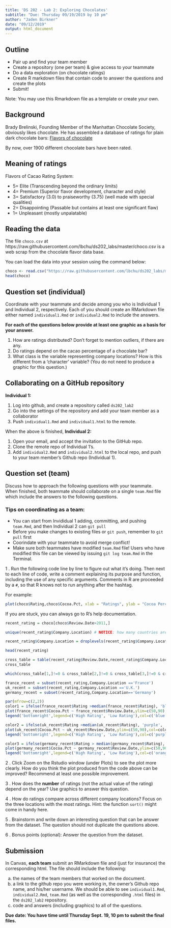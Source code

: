```yaml
---
title: 'DS 202 - Lab 2: Exploring Chocolates'
subtitle: "Due: Thursday 09/19/2019 by 10 pm"
author: "Jaden Birkner"
date: "09/12/2019"
output: html_document
---
```



## Outline
  
- Pair up and find your team member
- Create a repository (one per team) & give access to your teammate
- Do a data exploration (on chocolate ratings)
- Create R markdown files that contain code to answer the questions and create the plots
- Submit!

Note: You may use this Rmarkdown file as a template or create your own. 

## Background
  
  Brady Brelinski, Founding Member of the Manhattan Chocolate Society, obviously likes chocolate. He has assembled a database of ratings for plain dark chocolate bars: [Flavors of chocolate](http://flavorsofcacao.com/chocolate_database.html)

By now, over 1900 different chocolate bars have been rated. 

## Meaning of ratings

Flavors of Cacao Rating System:
  
- 5= Elite (Transcending beyond the ordinary limits)
- 4= Premium (Superior flavor development, character and style)
- 3= Satisfactory (3.0) to praiseworthy (3.75) (well made with special qualities)
- 2= Disappointing (Passable but contains at least one significant flaw)
- 1= Unpleasant (mostly unpalatable)

## Reading the data

The file `choco.csv` at https://raw.githubusercontent.com/lbchu/ds202_labs/master/choco.csv is a web scrap from the chocolate flavor data base.

You can load the data into your session using the command below:
  
```r
choco <- read.csv("https://raw.githubusercontent.com/lbchu/ds202_labs/master/choco.csv")
head(choco)
```


## Question set (individual)

Coordinate with your teammate and decide among you who is Individual 1 and Individual 2, respectively. Each of you should create an RMarkdown file either named `individual1.Rmd` or `individual2.Rmd` to include the answers.

**For each of the questions below provide at least one graphic as a basis for your answer.**

1. How are ratings distributed? Don't forget to mention outliers, if there are any.
2. Do ratings depend on the cacao percentage of a chocolate bar? 
3. What class is the variable representing company locations? How is this different from a 'character' variable? (You do not need to produce a graphic for this question.)

## Collaborating on a GitHub repository

**Individual 1:** 

1. Log into github, and create a repository called `ds202_lab2`
2. Go into the settings of the repository and add your team member as a collaborator
3. Push `individual1.Rmd` and `individual1.html` to the remote.

When the above is finished, **Individual 2:**

1. Open your email, and accept the invitation to the GitHub repo.
2. Clone the remote repo of Individual 1's.
3. Add `individual2.Rmd` and `individual2.html` to the local repo, and push to your team member's Github repo (Individual 1).

## Question set (team)

Discuss how to approach the following questions with your teammate. When finished, both teammate should collaborate on a single `team.Rmd` file which include the answers to the following questions. 

### Tips on coordinating as a team: 
- You can start from Invididual 1 adding, committing, and pushing `team.Rmd`, and then Individual 2 can `git pull`
- Before you make changes to existing files or `git push`, remember to `git pull` first
- Coorindate with your teammate to avoid merge conflict!
- Make sure both teammates have modified `team.Rmd` file! Users who have modified this file can be viewed by issuing `git log team.Rmd` in the Terminal.


1 \. Run the following code line by line to figure out what it's doing. Then next to each line of code, write a comment explaining its purpose and function, including the use of any specific arguments. Comments in R are proceeded by a `#`, so that R knows not to run anything after the hashtag. 

For example: 
```r
plot(choco$Rating,choco$Cocoa.Pct, xlab = "Ratings", ylab = "Cocoa Percentage", pch = 2, cex=2) # creates a plot with Ratings on x-axis and Cocoa Percentage of y-axis. The symbol of points is set to be a triangle (pch=2) and the size of the points is adjusted to be larger (cex=2). 
```

If you are stuck, you can always go to R's help documentation. 


```r
recent_rating = choco[choco$Review.Date>2011,]

unique(recent_rating$Company.Location) # NOTICE: how many countries are listed but how many levels are there? 

recent_rating$Company.Location = droplevels(recent_rating$Company.Location)

head(recent_rating)

cross_table = table(recent_rating$Review.Date,recent_rating$Company.Location)
cross_table

which(cross_table[1,]!=0 & cross_table[2,]!=0 & cross_table[3,]!=0 & cross_table[4,]!=0 & cross_table[5,]!=0)

france_recent = subset(recent_rating,Company.Location =='France')
uk_recent = subset(recent_rating,Company.Location =='U.K.')
germany_recent = subset(recent_rating,Company.Location=='Germany')

par(mfrow=c(2,2))
color1 = ifelse(france_recent$Rating >median(france_recent$Rating), 'blue', 'green')
plot(france_recent$Cocoa.Pct ~ france_recent$Review.Date,ylim=c(50,90),col=color1,pch=18,cex=1.5,xlab="Review Date", ylab= "Cocoa Percentage", main= "France") 
legend('bottomright',legend=c('High Rating', 'Low Rating'),col=c('blue','green'),pch=18)

color2 = ifelse(uk_recent$Rating >median(uk_recent$Rating), 'purple', 'red')
plot(uk_recent$Cocoa.Pct ~ uk_recent$Review.Date,ylim=c(50,90),col=color2,pch=18,cex=1.5, xlab="Review Date", ylab= "Cocoa Percentage", main= "UK")
legend('bottomright',legend=c('High Rating', 'Low Rating'),col=c('purple','red'),pch=18)

color3 = ifelse(germany_recent$Rating > median(germany_recent$Rating), 'orange', 'yellow')
plot(germany_recent$Cocoa.Pct ~ germany_recent$Review.Date,ylim=c(50,90),col=color3,pch=18,cex=1.5,xlab="Review Date", ylab= "Cocoa Percentage", main= "Germany") 
legend('bottomright',legend=c('High Rating', 'Low Rating'),col=c('orange','yellow'),pch=18)
```

2 \. Click Zoom on the Rstudio window (under Plots) to see the plot more clearly. How do you think the plot produced from the code above can be improved? Recommend at least one possible improvement. 

3 \. How does the **number** of ratings (not the actual value of the rating) depend on the year? Use graphics to answer this question.

4 \. How do ratings compare across different company locations? Focus on the three locations with the most ratings. Hint: the function `sort()` might come in handy here.

5 \. Brainstorm and write down an interesting question that can be answer from the dataset. The question should not duplicate the questions above.

6 \. Bonus points (optional): Answer the question from the dataset.

## Submission

In Canvas, **each team** submit an RMarkdown file and (just for insurance) the corresponding html. The file should include the following: 
  
a. the names of the team members that worked on the document.
b. a link to the github repo you were working in, the owner's Github repo name, and his/her username. We should be able to see `individual1.Rmd`, `individual2.Rmd`,   `team.Rmd` (as well as the corresponding `.html` files) in the `ds202_lab2` repository. 
c. code and answers (including graphics) to all of the questions.

**Due date: You have time until Thursday Sept. 19, 10 pm to submit the final files. **




